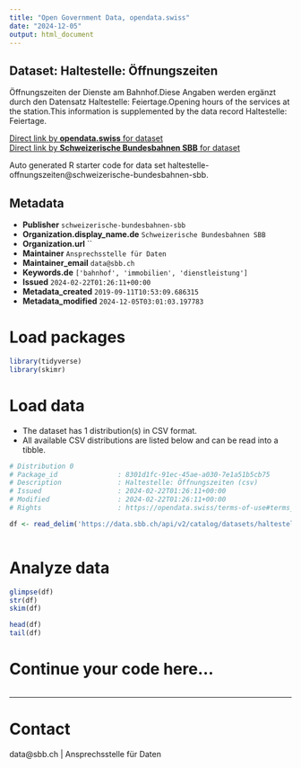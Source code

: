 ```yaml
---
title: "Open Government Data, opendata.swiss"
date: "2024-12-05"
output: html_document
---
```


## Dataset: Haltestelle: Öffnungszeiten

Öffnungszeiten der Dienste am Bahnhof.Diese Angaben werden ergänzt durch den Datensatz Haltestelle: Feiertage.Opening hours of the services at the station.This information is supplemented by the data record Haltestelle: Feiertage.

[Direct link by **opendata.swiss** for dataset](https://opendata.swiss/de/dataset/haltestelle-offnungszeiten)<br>
[Direct link by **Schweizerische Bundesbahnen SBB** for dataset](https://data.sbb.ch/explore/dataset/haltestelle-offnungszeiten/)

Auto generated R starter code for data set haltestelle-offnungszeiten@schweizerische-bundesbahnen-sbb.

## Metadata

- **Publisher** `schweizerische-bundesbahnen-sbb`
- **Organization.display_name.de** `Schweizerische Bundesbahnen SBB`
- **Organization.url** ``
- **Maintainer** `Ansprechsstelle für Daten`
- **Maintainer_email** `data@sbb.ch`
- **Keywords.de** `['bahnhof', 'immobilien', 'dienstleistung']`
- **Issued** `2024-02-22T01:26:11+00:00`
- **Metadata_created** `2019-09-11T10:53:09.686315`
- **Metadata_modified** `2024-12-05T03:01:03.197783`


# Load packages

```r

library(tidyverse)
library(skimr)

```

# Load data

-   The dataset has 1 distribution(s) in CSV format.
-   All available CSV distributions are listed below and can be read into a tibble.

```r

# Distribution 0
# Package_id               : 8301d1fc-91ec-45ae-a030-7e1a51b5cb75
# Description              : Haltestelle: Öffnungszeiten (csv)
# Issued                   : 2024-02-22T01:26:11+00:00
# Modified                 : 2024-02-22T01:26:11+00:00
# Rights                   : https://opendata.swiss/terms-of-use#terms_by

df <- read_delim('https://data.sbb.ch/api/v2/catalog/datasets/haltestelle-offnungszeiten/exports/csv?use_labels=true')



```

# Analyze data

```r

glimpse(df)
str(df)
skim(df)

head(df)
tail(df)

```

# Continue your code here...

```r

```

------------------------------------------------------------------------

# Contact

data@sbb.ch | Ansprechsstelle für Daten
